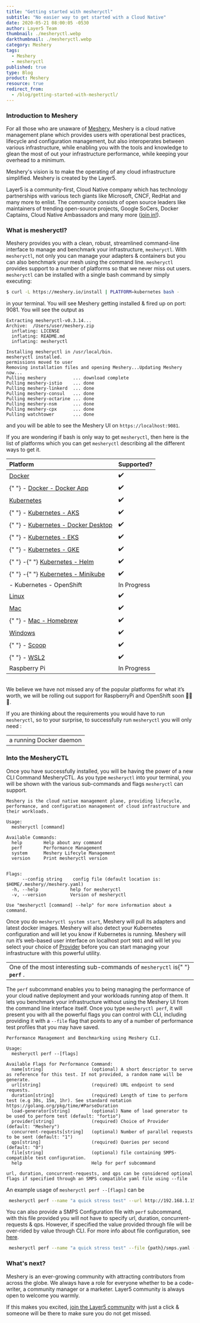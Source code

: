 ```yaml
---
title: "Getting started with mesheryctl"
subtitle: "No easier way to get started with a Cloud Native"
date: 2020-05-21 08:00:05 -0530
author: Layer5 Team
thumbnail: ./mesheryctl.webp
darkthumbnail: ./mesheryctl.webp
category: Meshery
tags:
  - Meshery
  - mesheryctl
published: true
type: Blog
product: Meshery
resource: true
redirect_from:
  - /blog/getting-started-with-mesheryctl/
---
```



<BlogWrapper>

### Introduction to Meshery

For all those who are unaware of <a href="/meshery">Meshery</a>, Meshery is a cloud native management plane which provides users with operational best practices, lifecycle and configuration management, but also interoperates between various infrastructure, while enabling you with the tools and knowledge to glean the most of out your infrastructure performance, while keeping your overhead to a minimum.

Meshery's vision is to make the operating of any cloud infrastructure simplified. Meshery is created by the <Link to="/community">Layer5</Link>.

Layer5 is a community-first, Cloud Native company which has technology <Link to="/partners">partnerships</Link> with various tech giants like Microsoft, CNCF, RedHat and many more to enlist. The community consists of open source leaders like maintainers of trending open-source projects, Google SoCers, Docker Captains, Cloud Native Ambassadors and many more (<a href="http://slack.layer5.io">join in!</a>).

### What is mesheryctl?

Meshery provides you with a clean, robust, streamlined command-line interface to manage and benchmark your infrastructure, `mesheryctl`. With `mesheryctl`, not only you can manage your adapters & containers but you can also benchmark your mesh using the command line. `mesheryctl` provides support to a number of platforms so that we never miss out users. `mesheryctl` can be installed with a single bash command by simply executing:

```bash
$ curl -L https://meshery.io/install | PLATFORM=kubernetes bash -
```

in your terminal. You will see Meshery getting installed & fired up on port: 9081.
You will see the output as

```
Extracting mesheryctl-v0.3.14...
Archive:  /Users/user/meshery.zip
  inflating: LICENSE
  inflating: README.md
  inflating: mesheryctl

Installing mesheryctl in /usr/local/bin.
mesheryctl installed.
permissions moved to user
Removing installation files and opening Meshery...Updating Meshery now...
Pulling meshery          ... download complete
Pulling meshery-istio    ... done
Pulling meshery-linkerd  ... done
Pulling meshery-consul   ... done
Pulling meshery-octarine ... done
Pulling meshery-nsm      ... done
Pulling meshery-cpx      ... done
Pulling watchtower       ... done
```

and you will be able to see the Meshery UI on `https://localhost:9081`.

If you are wondering if bash is only way to get `mesheryctl`, then here is the list of platforms which you can get `mesheryctl` describing all the different ways to get it.

<table className="table-1" align="center">
  <thead>
    <tr>
      <th align="left">Platform</th>
      <th>Supported?</th>
    </tr>
  </thead>
  <tbody>
    <tr>
      <td>
        <a href="https://docs.meshery.io/installation/platforms/docker">Docker</a>
      </td>
      <td className="text-centre">✔️</td>
    </tr>
    <tr>
      <td>
        {" "}
        - <a href="https://docs.meshery.io/installation/platforms/docker">Docker - Docker App</a>
      </td>
      <td className="text-centre">✔️</td>
    </tr>
    <tr>
      <td>
        <a href="https://docs.meshery.io/installation/platforms/kubernetes">Kubernetes</a>
      </td>
      <td className="text-centre">✔️</td>
    </tr>
    <tr>
      <td>
        {" "}
        - <a href="https://docs.meshery.io/installation/platforms/aks">Kubernetes - AKS</a>
      </td>
      <td className="text-centre">✔️</td>
    </tr>
    <tr>
      <td>
        {" "}
        - <a href="https://docs.meshery.io/installation/quick-start">Kubernetes - Docker Desktop</a>
      </td>
      <td className="text-centre">✔️</td>
    </tr>
    <tr>
      <td>
        {" "}
        - <a href="https://docs.meshery.io/installation/platforms/eks">Kubernetes - EKS</a>
      </td>
      <td className="text-centre">✔️</td>
    </tr>
    <tr>
      <td>
        {" "}
        - <a href="https://docs.meshery.io/installation/platforms/gke">Kubernetes - GKE</a>
      </td>
      <td className="text-centre">✔️</td>
    </tr>
    <tr>
      <td>
        {" "}
        -{" "}
        <a href="https://docs.meshery.io/installation/platforms/kubernetes#helm">
          Kubernetes - Helm
        </a>
      </td>
      <td className="text-centre">✔️</td>
    </tr>
    <tr>
      <td>
        {" "}
        -{" "}
        <a href="https://docs.meshery.io/installation/platforms/minikube">Kubernetes - Minikube</a>
      </td>
      <td className="text-centre">✔️</td>
    </tr>
    <tr>
      <td> - Kubernetes - OpenShift</td>
      <td className="text-centre">In Progress</td>
    </tr>
    <tr>
      <td>
        <a href="https://docs.meshery.io/installation/quick-start">Linux</a>
      </td>
      <td className="text-centre">✔️</td>
    </tr>
    <tr>
      <td>
        <a href="https://docs.meshery.io/installation/quick-start">Mac</a>
      </td>
      <td className="text-centre">✔️</td>
    </tr>
    <tr>
      <td>
        {" "}
        - <a href="https://docs.meshery.io/installation/mesheryctl#homebrew">Mac - Homebrew</a>
      </td>
      <td className="text-centre">✔️</td>
    </tr>
    <tr>
      <td>
        <a href="https://docs.meshery.io/installation/platforms/windows">Windows</a>
      </td>
      <td className="text-centre">✔️</td>
    </tr>
    <tr>
      <td>
        {" "}
        - <a href="https://docs.meshery.io/installation/mesheryctl#scoop">Scoop</a>
      </td>
      <td className="text-centre">✔️</td>
    </tr>
    <tr>
      <td>
        {" "}
        - <a href="https://docs.meshery.io/installation/platforms/windows#wsl">WSL2</a>
      </td>
      <td className="text-centre">✔️</td>
    </tr>
    <tr>
      <td>Raspberry Pi</td>
      <td className="text-centre">In Progress</td>
    </tr>
  </tbody>
</table>

<br />
We believe we have not missed any of the popular platforms for what it’s worth, we will be rolling
out support for RaspberryPi and OpenShift soon 🎉🎉🎉.

If you are thinking about the requirements you would have to run `mesheryctl`, so to your surprise, to successfully run `mesheryctl` you will only need :

<table align="center" className="table-box">
  <tbody>
    <tr>
      <td className="text-centre">a running Docker daemon</td>
    </tr>
  </tbody>
</table>

### Into the MesheryCTL

Once you have successfully installed, you will be having the power of a new CLI Command MesheryCTL. As you type `mesheryctl` into your terminal, you will be shown with the various sub-commands and flags `mesheryctl` can support.

```
Meshery is the cloud native management plane, providing lifecycle, performance, and configuration management of cloud infrastructure and their workloads.

Usage:
  mesheryctl [command]

Available Commands:
  help        Help about any command
  perf        Performance Management
  system      Meshery Lifecyle Management
  version     Print mesheryctl version


Flags:
      --config string    config file (default location is: $HOME/.meshery//meshery.yaml)
  -h, --help            help for mesheryctl
  -v, --version         Version of mesheryctl

Use "mesheryctl [command] --help" for more information about a command.
```

Once you do `mesheryctl system start`, Meshery will pull its adapters and latest docker images. Meshery will also detect your Kubernetes configuration and will let you know if Kubernetes is running. Meshery will run it’s web-based user interface on localhost port `9081` and will let you select your choice of <a href="https://docs.meshery.io/extensibility#providers">Provider</a> before you can start managing your infrastructure with this powerful utility.

<table align="center" className="table-box">
  <tbody>
    <tr>
      <td className="text-centre">
        One of the most interesting sub-commands of <code>mesheryctl</code> is{" "}
        <strong>
          <code>perf</code>
        </strong>
        .
      </td>
    </tr>
  </tbody>
</table>

The `perf` subcommand enables you to being managing the performance of your cloud native deployment and your workloads running atop of them. It lets you benchmark your infrastructure without using the Meshery UI from the command line interface itself. Once you type `mesheryctl perf`, it will present you with all the powerful flags you can control with CLI, including providing it with a `--file` flag that points to any of a number of performance test profiles that you may have saved.

```
Performance Management and Benchmarking using Meshery CLI.

Usage:
  mesheryctl perf --[flags]

Available Flags for Performance Command:
  name[string]                  (optional) A short descriptor to serve as reference for this test. If not provided, a random name will be generate.
  url[string]                   (required) URL endpoint to send requests.
  duration[string]              (required) Length of time to perform test (e.g 30s, 15m, 1hr). See standard notation https://golang.org/pkg/time/#ParseDuration
  load-generator[string]        (optional) Name of load generator to be used to perform test (default: "fortio")
  provider[string]              (required) Choice of Provider (default: "Meshery")
  concurrent-requests[string]   (optional) Number of parallel requests to be sent (default: "1")
  qps[string]                   (required) Queries per second (default: "0")
  file[string]                  (optional) file containing SMPS-compatible test configuration.
  help                          Help for perf subcommand

url, duration, concurrent-requests, and qps can be considered optional flags if specified through an SMPS compatible yaml file using --file
```

An example usage of `mesheryctl perf --[flags]` can be

```bash
 mesheryctl perf --name "a quick stress test" --url http://192.168.1.15/productpage --qps 300 --concurrent-requests 2 --duration 30s --token "provider=Meshery"
```

You can also provide a SMPS Configuration file with `perf` subcommand, with this file provided you will not have to specify url, duration, concurrent-requests & qps. However, if specified the value provided through file will be over-rided by value through CLI. For more info about file configuration, see [here](https://github.com/service-mesh-performance/service-mesh-performance/blob/master/docs/assets/spec/readme/service%20mesh%20performance%20specification%20result.yaml).

```bash
 mesheryctl perf --name "a quick stress test" --file {path}/smps.yaml --token "provider=Meshery"
```

### What's next?

Meshery is an ever-growing community with attracting contributors from across the globe. We always have a role for everyone whether to be a code-writer, a community manager or a marketer. Layer5 community is always open to welcome you warmly.

If this makes you excited, [join the Layer5 community](http://slack.layer5.io) with just a click & someone will be there to make sure you do not get missed.

</BlogWrapper>

